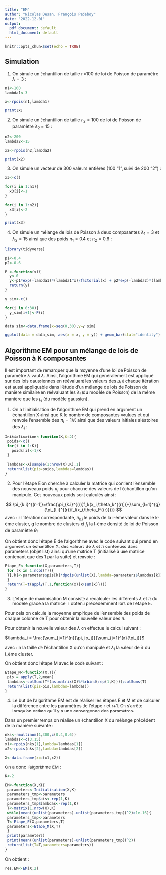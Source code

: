 ---
title: "EM"
author: "Nicolas Desan, François Pedeboy"
date: "2022-12-01"
output:
  pdf_document: default
  html_document: default
---

```{r setup, include=FALSE}
knitr::opts_chunk$set(echo = TRUE)
```

## Simulation

1) On simule un échantillon de taille n=100 de loi de Poisson de paramètre $\lambda = 3$ :
```{r, include=TRUE}
n1<-100
lambda1<-3

x<-rpois(n1,lambda1)

print(x)
```

2) On simule un échantillon de taille $n_2=100$ de loi de Poisson de paramètre $\lambda_2 = 15$ :
```{r, include=TRUE}
n2<-200
lambda2<-15

x2<-rpois(n2,lambda2)

print(x2)
```

3) On simule un vecteur de 300 valeurs entières (100 "1", suivi de 200 "2") : 
```{r, include=TRUE}
x3<-c()

for(i in 1:n1){
  x3[i]<-1
}

for(i in 1:n2){
  x3[i]<-2
}

print(x3)

```

4) On simule un  mélange de lois de Poisson à deux composantes $\lambda_1 = 3$ et $\lambda_2 = 15$ ainsi que des poids $\pi_1 = 0.4$ et $\pi_2 = 0.6$ :

```{r, include=FALSE}
library(tidyverse)


```

```{r, include=TRUE}
p1<-0.4
p2<-0.6

P <-function(x){
  y<-0
  y<-p1*exp(-lambda1)*(lambda1^x)/factorial(x) + p2*exp(-lambda2)*(lambda2^x)/factorial(x)
  return(y)
}

y_sim<-c()

for(i in 0:30){
  y_sim[i+1]<-P(i)
}

data_sim<-data.frame(x=seq(0,30),y=y_sim)

ggplot(data = data_sim, aes(x = x, y = y)) + geom_bar(stat="identity")

```

## Algorithme EM pour un mélange de lois de Poisson à K composantes

Il est important de remarquer que la moyenne d'une loi de Poisson de paramètre $\lambda$ vaut $\lambda$. Ainsi, l'algorithme EM qui généralement est appliqué sur des lois gaussiennes en réévaluant les valeurs des $\mu_i$ à chaque itération est aussi appliquable dans l'étude d'un mélange de lois de Poisson de manière similaire en réévaluant les $\lambda_i$ (du modèle de Poisson) de la même manière que les $\mu_i$ (du modèle gaussien). 

1) On a l'initialisation de l'algorithme EM qui prend en argument un échantillon X ainsi que K le nombre de composantes voulues et qui renvoie l'ensemble des $\pi_i = 1/K$ ainsi que des valeurs initiales aléatoires des $\lambda_i$ :

```{r, include=TRUE}

Initialisation<-function(X,K=2){
 poids<-c()
 for(i in 1:K){
   poids[i]<-1/K
 }
 
 lambdas<-X[sample(1:nrow(X),K),1]
 return(list(pis=poids,lambdas=lambdas))
}
```

2) Pour l'étape E on cherche à calculer la matrice qui contient l'ensemble des nouveaux poids $\pi_i$ pour chacune des valeurs de l'échantillon qu'on manipule. Ces nouveaux poids sont calculés ainsi :

$$
\pi_{k.i}^{(r+1)}=\frac{\pi_{k.i}^{(r)}f_k(x_i,\theta_k^{(r)})}{\sum_{l=1}^{g}{\pi_{l.i}^{(r)}f_l(x_i,\theta_l^{(r)})}}
$$
avec :
r l'itération correspondante, $\pi_{k.i}$ le poids de la i-ème valeur dans le k-ème cluster, g le nombre de clusters et $f_l$ la l-ème densité de loi de Poisson de paramètre $\theta_l$


On obtient donc l'étape E de l'algorithme avec le code suivant qui prend en argument un échantillon X, des valeurs de $\lambda$ et $\pi$ contenues dans parameters (objet list) ainsi qu'une matrice T (initialisé à une matrice contenant que des 1 par la suite) et renvoie :

```{r, include=TRUE}

Etape_E<-function(X,parameters,T){
 for (k in 1:ncol(T)){
 T[,k]<-parameters$pis[k]*dpois(unlist(X),lambda=parameters$lambdas[k])
 }
 return(T=t(apply(T,1,function(x){x/sum(x)})))
}

```

3) L'étape de maximisation M consiste à recalculer les différents $\lambda$ et $\pi$ du modèle grâce à la matrice T obtenu précédemment lors de l'étape E. 

Pour cela on calcule la moyenne empirique de l'ensemble des poids de chaque colonne de T pour obtenir la nouvelle valeur des $\pi$. 

Pour obtenir la nouvelle valeur des $\lambda$ on effectue le calcul suivant :

$\lambda_i = \frac{\sum_{j=1}^{n}{\pi_j x_j}}{\sum_{j=1}^{n}{\pi_j}}$

avec :
n la taille de l'échantillon X qu'on manipule et $\lambda_i$ la valeur de $\lambda$ du i_ème cluster.

On obtient donc l'étape M avec le code suivant :

```{r, include=TRUE}
Etape_M<-function(X,T){
 pis = apply(T,2,mean)
 lambdas<-colSums(T*(as.matrix(X)%*%rbind(rep(1,K))))/colSums(T)
 return(list(pis=pis,lambdas=lambdas))
}

```

4) Le but de l'algorithme EM est de réaliser les étapes E et M et de calculer la différence entre les paramètres de l'étape r et r+1. On s'arrête lorsqu'on estime qu'il y a une convergence des paramètres.

Dans un premier temps on réalise un échantillon X du mélange précédent de la manière suivante :

```{r, include=TRUE}

nks<-rmultinom(1,300,c(0.4,0.6))
lambdas<-c(3,15)
x1<-rpois(nks[1],lambda=lambdas[1])
x2<-rpois(nks[2],lambda=lambdas[2])

X<-data.frame(x=c(x1,x2))

```

On a donc l'algorithme EM : 

```{r, include=TRUE}

K<-2

EM<-function(X,K){
 parameters<-Initialisation(X,K)
 parameters_tmp<-parameters
 parameters_tmp$pis<-rep(1,K)
 parameters_tmp$lambdas<-rep(1,K)
 T<-matrix(1,nrow(X),K)
 while(mean((unlist(parameters)-unlist(parameters_tmp))^2)>1e-16){
 parameters_tmp<-parameters
 T<-Etape_E(X,parameters,T)
 parameters<-Etape_M(X,T)
 }
 print(parameters)
 print(mean((unlist(parameters)-unlist(parameters_tmp))^2))
 return(list(T=T,parameters=parameters))
}

```

On obtient :

```{r,include=TRUE,echo=FALSE}
res.EM<-EM(X,2)
```